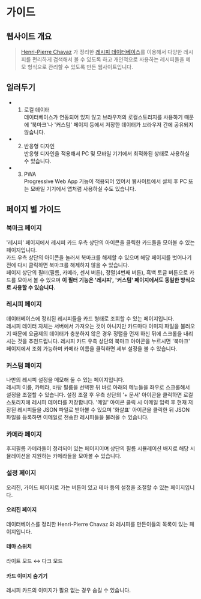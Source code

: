 # 가이드

## 웹사이트 개요
> [Henri-Pierre Chavaz](https://hpchavaz-photography.blogspot.com/) 가 정리한 [레시피 데이터베이스](https://docs.google.com/spreadsheets/d/11PvZ7rOnwmbz5VylVIvzOuWwEa83c0DweAlBwJ2pZJc/edit#gid=1775432829)를 이용해서
> 다양한 레시피를 편리하게 검색해서 볼 수 있도록 하고 개인적으로 사용하는 레시피들을 메모 형식으로 관리할 수 있도록 만든 웹사이트입니다.


## 일러두기
- 1. 로컬 데이터  
데이터베이스가 연동되어 있지 않고 브라우저의 로컬스토리지를 사용하기 때문에 '북마크'나 '커스텀' 페이지 등에서 저장한 데이터가 브라우저 간에 공유되지 않습니다.
- 2. 반응형 디자인  
반응형 디자인을 적용해서 PC 및 모바일 기기에서 최적화된 상태로 사용하실 수 있습니다.
- 3. PWA  
Progressive Web App 기능이 적용되어 있어서 웹사이트에서 설치 후 PC 또는 모바일 기기에서 앱처럼 사용하실 수도 있습니다.

## 페이지 별 가이드

### 북마크 페이지
'레시피' 페이지에서 레시피 카드 우측 상단의 아이콘을 클릭한 카드들을 모아볼 수 있는 페이지입니다.  
카드 우측 상단의 아이콘을 눌러서 북마크를 해제할 수 있으며 해당 페이지를 벗어나기 전에 다시 클릭하면 북마크를 해제하지 않을 수 있습니다.  
페이지 상단의 필터(필름, 카메라, 센서 버튼), 정렬(4번째 버튼), 흑백 토글 버튼으로 카드를 모아서 볼 수 있으며
**이 필터 기능은 '레시피', '커스텀' 페이지에서도 동일한 방식으로 사용할 수 있습니다.**

### 레시피 페이지
데이터베이스에 정리된 레시피들을 카드 형태로 조회할 수 있는 페이지입니다.  
레시피 데이터 자체는 서버에서 가져오는 것이 아니지만
카드마다 이미지 파일을 불러오기 때문에 요금제의 데이터가 충분하지 않은 경우 정렬을 먼저 하신 뒤에 스크롤을 내리시는 것을 추천드립니다.
레시피 카드 우측 상단의 북마크 아이콘을 누르시면 '북마크' 페이지에서 조회 가능하며
카메라 이름을 클릭하면 세부 설정을 볼 수 있습니다.

### 커스텀 페이지
나만의 레시피 설정을 메모해 둘 수 있는 페이지입니다.  
레시피 이름, 카메라, 바탕 필름을 선택한 뒤 바로 아래의 메뉴들을 좌우로 스크롤해서 설정을 조절할 수 있습니다.
설정 조절 후 우측 상단의 '+ 문서' 아이콘을 클릭하면 로컬 스토리지에 레시피 데이터를 저장합니다.
'메일' 아이콘 클릭 시 이메일 입력 후 현재 저장된 레시피들을 JSON 파일로 받아볼 수 있으며
'화살표' 아이콘을 클릭한 뒤 JSON 파일을 등록하면 이메일로 전송한 레시피들을 불러올 수 있습니다.

### 카메라 페이지
후지필름 카메라들이 정리되어 있는 페이지이며 상단의 필름 시뮬레이션 배지로 해당 시뮬레이션을 지원하는 카메라들을 모아볼 수 있습니다.


### 설정 페이지
오리진, 가이드 페이지로 가는 버튼이 있고 테마 등의 설정을 조절할 수 있는 페이지입니다.

#### 오리진 페이지
데이터베이스를 정리한 Henri-Pierre Chavaz 와 레시피를 만든이들의 목록이 있는 페이지입니다.

#### 테마 스위치
라이트 모드 ↔ 다크 모드

#### 카드 이미지 숨기기
레시피 카드의 이미지가 필요 없는 경우 숨길 수 있습니다.


